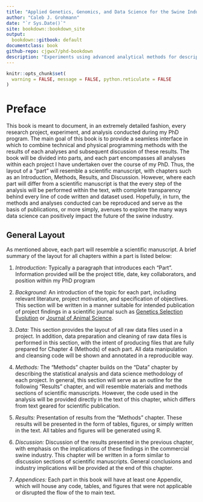 ```yaml
---
title: "Applied Genetics, Genomics, and Data Science for the Swine Industry: A Ph.D. Student's Perspective"
author: "Caleb J. Grohmann"
date: "`r Sys.Date()`"
site: bookdown::bookdown_site
output: 
  bookdown::gitbook: default
documentclass: book
github-repo: cjgwx7/phd-bookdown
description: "Experiments using advanced analytical methods for description, prediction, and prescription of data and outcomes within the United States commercial swine industry."
---
```


```r
knitr::opts_chunk$set(
  warning = FALSE, message = FALSE, python.reticulate = FALSE
)
```

# Preface {-}

This book is meant to document, in an extremely detailed fashion, every research project, experiment, and analysis conducted during my PhD program. The main goal of this book is to provide a seamless interface in which to combine technical and physical programming methods with the results of each analyses and subsequent discussion of these results. The book will be divided into parts, and each part encompasses all analyses within each project I have undertaken over the course of my PhD. Thus, the layout of a "part" will resemble a scientific manuscript, with chapters such as an Introduction, Methods, Results, and Discussion. However, where each part will differ from a scientific manuscript is that the every step of the analysis will be performed within the text, with complete transparency behind every line of code written and dataset used. Hopefully, in turn, the methods and analyses conducted can be reproduced and serve as the basis of publications, or more simply, avenues to explore the many ways data science can positively impact the future of the swine industry.

## General Layout {-}

As mentioned above, each part will resemble a scientific manuscript. A brief summary of the layout for all chapters within a part is listed below:

  1. *Introduction:* Typically a paragraph that introduces each "Part". Information provided will be the project title, date, key collaborators, and position within my PhD program
  
  2. *Background:* An introduction of the topic for each part, including relevant literature, project motivation, and specification of objectives. This section will be written in a manner suitable for intended publication of project findings in a scientific journal such as [Genetics Selection Evolution](https://gsejournal.biomedcentral.com/?gclid=CjwKCAiAxp-ABhALEiwAXm6Iye_9geJZ80gEQU3-OG6-byzj4giWEw4jXqrd-oPDXxQik2GzPtmsxhoCzY0QAvD_BwE) or [Journal of Animal Science](https://academic.oup.com/jas).
  
  3. *Data:* This section provides the layout of all raw data files used in a project. In addition, data preparation and cleaning of raw data files is performed in this section, with the intent of producing files that are fully prepared for Chapter 4 (Methods) of each part. All data manipulation and cleansing code will be shown and annotated in a reproducible way.
  
  4. *Methods:* The "Methods" chapter builds on the "Data" chapter by describing the statistical analysis and data science methodology of each project. In general, this section will serve as an outline for the following "Results" chapter, and will resemble materials and methods sections of scientific manuscripts. However, the code used in the analysis will be provided directly in the text of this chapter, which differs from text geared for scientific publication.
  
  5. *Results:* Presentation of results from the "Methods" chapter. These results will be presented in the form of tables, figures, or simply written in the text. All tables and figures will be generated using R.
  
  6. *Discussion:* Discussion of the results presented in the previous chapter, with emphasis on the implications of these findings in the commercial swine industry. This chapter will be written in a form similar to discussion sections of scientific manuscripts. General conclusions and industry implications will be provided at the end of this chapter.
  
  7. *Appendices:* Each part in this book will have at least one Appendix, which will house any code, tables, and figures that were not applicable or disrupted the flow of the to main text.
